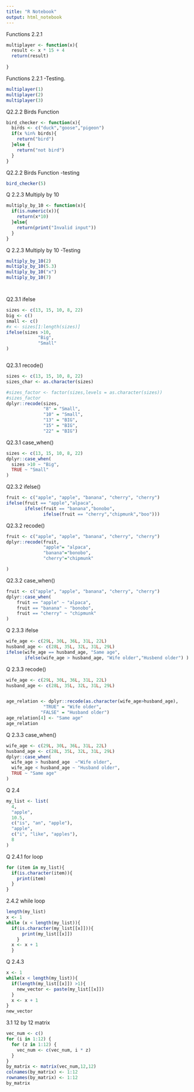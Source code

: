 ```yaml
---
title: "R Notebook"
output: html_notebook
---
```



Functions 2.2.1
```r
multiplayer <- function(x){
  result <- x * 15 + 4
  return(result)
  
}
```

Functions 2.2.1 -Testing.

```r
multiplayer(1)
multiplayer(2)
multiplayer(3)
```

Q2.2.2 Birds Function
```r
bird_checker <- function(x){
  birds <- c("duck","goose","pigeon")
  if(x %in% birds){
    return("bird")
  }else {
    return("not bird")
  }
}

```

Q2.2.2 Birds Function -testing

```r
bird_checker(5)
```



Q 2.2.3 Multiply by 10
```r
multiply_by_10 <- function(x){
  if(is.numeric(x)){
    return(x*10)
  }else{
    return(print("Invalid input"))
  }
}
```

Q 2.2.3 Multiply by 10 -Testing
```r
multiply_by_10(2)
multiply_by_10(5.3)
multiply_by_10("x")
multiply_by_10(7)




```

Q2.3.1 ifelse
```r
sizes <- c(13, 15, 10, 8, 22)
big <- c()
small <- c()
#x <- sizes[1:length(sizes)]
ifelse(sizes >10,
            "Big",
            "Small" 
)



```
Q2.3.1 recode()
```r
sizes <- c(13, 15, 10, 8, 22)
sizes_char <- as.character(sizes)

#sizes_factor <- factor(sizes,levels = as.character(sizes))
#sizes_factor
dplyr::recode(sizes,
              "8" = "Small",
              "10" = "Small",
              "13" = "BIG",
              "15" = "BIG",
              "22" = "BIG")
```


Q2.3.1 case_when()
```r
sizes <- c(13, 15, 10, 8, 22)
dplyr::case_when(
  sizes >10 ~ "Big",
  TRUE ~ "Small"
)

```
 Q2.3.2 ifelse()
```r
fruit <- c("apple", "apple", "banana", "cherry", "cherry")
ifelse(fruit == "apple","alpaca",
       ifelse(fruit == "banana","bonobo",
              ifelse(fruit == "cherry","chipmunk","boo")))

```
 
Q2.3.2 recode()
```r
fruit <- c("apple", "apple", "banana", "cherry", "cherry")
dplyr::recode(fruit,
              "apple"= "alpaca",
              "banana"="bonobo",
              "cherry"="chipmunk"

)

```
Q2.3.2 case_when()
```r
fruit <- c("apple", "apple", "banana", "cherry", "cherry")
dplyr::case_when(
    fruit == "apple" ~ "alpaca",
    fruit == "banana" ~ "bonobo",
    fruit == "cherry" ~ "chipmunk"
)

```

Q 2.3.3 ifelse
```r
wife_age <- c(29L, 30L, 36L, 31L, 22L)
husband_age <- c(28L, 35L, 32L, 31L, 29L)
ifelse(wife_age == husband_age, "Same age",
       ifelse(wife_age > husband_age, "Wife older","Husbend older") )
```
Q 2.3.3 recode()
```r
wife_age <- c(29L, 30L, 36L, 31L, 22L)
husband_age <- c(28L, 35L, 32L, 31L, 29L)


age_relation <- dplyr::recode(as.character(wife_age>husband_age),
              "TRUE" = "Wife older",
             "FALSE" = "Husband older")
age_relation[4] <- "Same age"
age_relation
```
Q 2.3.3 case_when()
```r
wife_age <- c(29L, 30L, 36L, 31L, 22L)
husband_age <- c(28L, 35L, 32L, 31L, 29L)
dplyr::case_when(
  wife_age > husband_age  ~"Wife older",
  wife_age < husband_age ~ "Husband older",
  TRUE ~ "Same age"
)

```


Q 2.4
```r
my_list <- list(
  4,
  "apple",
  10.5,
  c("is", "an", "apple"),
  "apple",
  c("i", "like", "apples"),
  8
)
```

Q 2.4.1 for loop 
```r
for (item in my_list){
  if(is.character(item)){
    print(item)
  }
}
```

2.4.2 while loop
```r
length(my_list)
x <- 1
while (x < length(my_list)){
  if(is.character(my_list[[x]])){
      print(my_list[[x]])
    }
  x <- x + 1
  }

```
Q 2.4.3
```r
x <- 1
while(x < length(my_list)){
  if(length(my_list[[x]]) >1){
    new_vector <- paste(my_list[[x]])
  }
  x <- x + 1
}
new_vector
```
3.1 12 by 12 matrix
```r
vec_num <- c()
for (i in 1:12) {
  for (z in 1:12) {
    vec_num <- c(vec_num, i * z)
  }
}
by_matrix <- matrix(vec_num,12,12)
colnames(by_matrix) <- 1:12
rownames(by_matrix) <- 1:12
by_matrix

```



